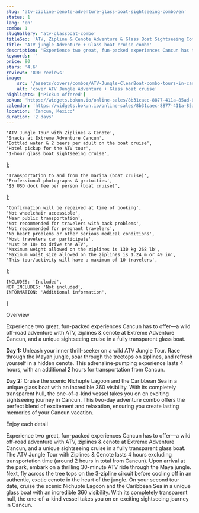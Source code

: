 ```yaml
---
slug: 'atv-zipline-cenote-adventure-glass-boat-sightseeing-combo/en'
status: 1
lang: 'en'
combo: 1
slugGallery: 'atv-glassboat-combo'
titleSeo: 'ATV, Zipline & Cenote Adventure & Glass Boat Sightseeing Combo'
title: 'ATV jungle Adventure + Glass boat cruise combo'
description: 'Experience two great, fun-packed experiences Cancun has to offer—a wild off-road adventure with ATV, ziplines & cenote at Extreme Adventure Cancun, and a unique sightseeing cruise in a fully transparent glass boat.'
keywords: ''
price: 90
stars: '4.6'
reviews: '890 reviews'
image:
    src: '/assets/covers/combos/ATV-Jungle-ClearBoat-combo-tours-in-cancun.webp'
    alt: 'cover ATV Jungle Adventure + Glass boat cruise'
highlights: ['Pickup offered']
bokun: 'https://widgets.bokun.io/online-sales/8b31caec-8877-411a-85ad-682828170619/experience/677580?partialView=1'
calendar: 'https://widgets.bokun.io/online-sales/8b31caec-8877-411a-85ad-682828170619/experience-calendar/677580'
location: 'Cancun, Mexico'
duration: '2 days'
---
```



    'ATV Jungle Tour with Ziplines & Cenote',
    'Snacks at Extreme Adventure Cancun',
    'Bottled water & 2 beers per adult on the boat cruise',
    'Hotel pickup for the ATV tour',
    '1-hour glass boat sightseeing cruise',
];

    'Transportation to and from the marina (boat cruise)',
    'Professional photographs & gratuities',
    '$5 USD dock fee per person (boat cruise)',
];

    'Confirmation will be received at time of booking',
    'Not wheelchair accessible',
    'Near public transportation',
    'Not recommended for travelers with back problems',
    'Not recommended for pregnant travelers',
    'No heart problems or other serious medical conditions',
    'Most travelers can participate',
    'Must be 18+ to drive the ATV',
    'Maximum weight allowed on the ziplines is 130 kg 268 lb',
    'Maximum waist size allowed on the ziplines is 1.24 m or 49 in',
    'This tour/activity will have a maximum of 10 travelers',
];

    INCLUDES: 'Included',
    NOT_INCLUDES: 'Not included',
    INFORMATION: 'Additional information',
}

<Inclusions includes={includes} notIncludes={notIncludes} i18n={i18n} />

<TagH2>Overview</TagH2>

<TagP>Experience two great, fun-packed experiences Cancun has to offer—a wild off-road adventure with ATV, ziplines & cenote at Extreme Adventure Cancun, and a unique sightseeing cruise in a fully transparent glass boat.</TagP>

<TagP><strong>Day 1:</strong> Unleash your inner thrill-seeker on a wild ATV Jungle Tour. Race through the Mayan jungle, soar through the treetops on ziplines, and refresh yourself in a hidden cenote. This adrenaline-pumping experience lasts 4 hours, with an additional 2 hours for transportation from Cancun.</TagP>

<TagP><strong>Day 2:</strong> Cruise the scenic Nichupte Lagoon and the Caribbean Sea in a unique glass boat with an incredible 360 visibility. With its completely transparent hull, the one-of-a-kind vessel takes you on en exciting sightseeing journey in Cancun. This two-day adventure combo offers the perfect blend of excitement and relaxation, ensuring you create lasting memories of your Cancun vacation. </TagP>

<AdditionalInfo information={information} i18n={i18n} />

<TagH3>Enjoy each detail</TagH3>

<TagP> Experience two great, fun-packed experiences Cancun has to offer—a wild off-road adventure with ATV, ziplines & cenote at Extreme Adventure Cancun, and a unique sightseeing cruise in a fully transparent glass boat. The ATV Jungle Tour with Ziplines & Cenote lasts 4 hours excluding transportation time (around 2 hours in total from Cancun). Upon arrival at the park, embark on a thrilling 30-minute ATV ride through the Maya jungle. Next, fly across the tree tops on the 3-zipline circuit before cooling off in an authentic, exotic cenote in the heart of the jungle. On your second tour date, cruise the scenic Nichupte Lagoon and the Caribbean Sea in a unique glass boat with an incredible 360 visibility. With its completely transparent hull, the one-of-a-kind vessel takes you on en exciting sightseeing journey in Cancun. </TagP>